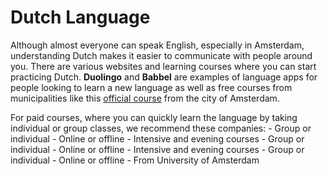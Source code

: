 
# Dutch Language
Although almost everyone can speak English, especially in Amsterdam, understanding Dutch makes it easier to communicate with people around you. There are various websites and learning courses where you can start practicing Dutch. **Duolingo** and **Babbel** are examples of language apps for people looking to learn a new language as well as free courses from municipalities like this [official course](https://www.amsterdam.nl/en/education/learning-dutch/) from the city of Amsterdam.

For paid courses, where you can quickly learn the language by taking individual or group classes, we recommend these companies:
<Services>
    <ServiceItem logo="logos/koentact.png" label="Koentact" link="https://koentact.nl/dutch-language-courses/">
        - Group or individual
        - Online or offline
        - Intensive and evening courses
    </ServiceItem>
    <ServiceItem logo="logos/dutchcoursesamsterdam.jpeg" label="Dutch Course A'dam" link="https://dutchcoursesamsterdam.nl/">
        - Group or individual
        - Online or offline
        - Intensive and evening courses
    </ServiceItem>
    <ServiceItem logo="logos/uvatalen.jpeg" label="UVA Talen" link="https://www.uvatalen.nl/en#">
        - Group or individual
        - Online or offline
        - From University of Amsterdam
    </ServiceItem>
</Services>
